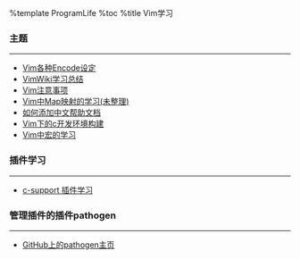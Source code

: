 %template ProgramLife
%toc
%title Vim学习

=== 主题 ===
<hr>
* [[ProgramLife_VimStudy_VimEncodeSet|Vim各种Encode设定]]
* [[ProgramLife_VimStudy_AboutVimWiki|VimWiki学习总结]]
* [[ProgramLife_VimStudy_VimPoint|Vim注意事项]]
* [[ProgramLife_VimStudy_AboutMapping|Vim中Map映射的学习(未整理)]]
* [[ProgramLife_VimStudy_AddChineseHelpDoc|如何添加中文帮助文档]]
* [[ProgramLife_VimStudy_TheCEnvInVim|Vim下的c开发环境构建]]
* [[ProgramLife_VimStudy_VimMacro|Vim中宏的学习]]

=== 插件学习 ===
<hr>
* [[ProgramLife_VimStudy_PluginCSupport|c-support 插件学习]]

=== 管理插件的插件pathogen ===
<hr>
* [[https://github.com/tpope/vim-pathogen|GitHub上的pathogen主页]]
